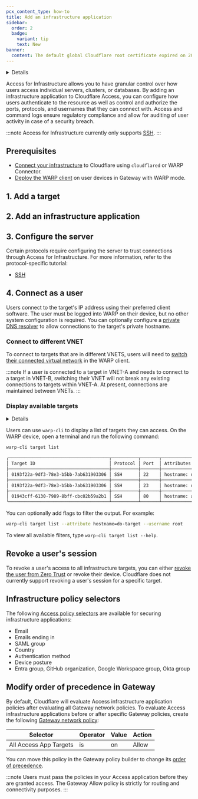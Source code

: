 ```yaml
---
pcx_content_type: how-to
title: Add an infrastructure application
sidebar:
  order: 2
  badge:
    variant: tip
    text: New
banner:
  content: The default global Cloudflare root certificate expired on 2025-02-02. If you installed the default Cloudflare certificate before 2024-10-17, you must <a href="/cloudflare-one/connections/connect-devices/user-side-certificates/#generate-a-cloudflare-root-certificate">generate a new certificate</a> and activate it for your Zero Trust organization to avoid inspection errors.
---
```



<Details header="Feature availability">

| [WARP modes](/cloudflare-one/connections/connect-devices/warp/configure-warp/warp-modes/) | [Zero Trust plans](https://www.cloudflare.com/teams-pricing/) |
| ----------------------------------------------------------------------------------------- | ------------------------------------------------------------- |
| <ul><li> Gateway with WARP</li><li> Secure Web Gateway without DNS filtering </li></ul>   | All plans                                                     |

| System   | Availability |
| -------- | ------------ |
| Windows  | ✅           |
| macOS    | ✅           |
| Linux    | ✅           |
| iOS      | ✅           |
| Android  | ✅           |
| ChromeOS | ✅           |

</Details>

Access for Infrastructure allows you to have granular control over how users access individual servers, clusters, or databases. By adding an infrastructure application to Cloudflare Access, you can configure how users authenticate to the resource as well as control and authorize the ports, protocols, and usernames that they can connect with. Access and command logs ensure regulatory compliance and allow for auditing of user activity in case of a security breach.

:::note
Access for Infrastructure currently only supports [SSH](/cloudflare-one/connections/connect-networks/use-cases/ssh/ssh-infrastructure-access/).
:::

## Prerequisites

- [Connect your infrastructure](/cloudflare-one/connections/connect-networks/private-net/) to Cloudflare using `cloudflared` or WARP Connector.
- [Deploy the WARP client](/cloudflare-one/connections/connect-devices/warp/deployment/) on user devices in Gateway with WARP mode.

## 1. Add a target

<Render file="access/add-target" />

## 2. Add an infrastructure application

<Render file="access/add-infrastructure-app" />

## 3. Configure the server

Certain protocols require configuring the server to trust connections through Access for Infrastructure. For more information, refer to the protocol-specific tutorial:

- [SSH](/cloudflare-one/connections/connect-networks/use-cases/ssh/ssh-infrastructure-access/#7-configure-ssh-server)

## 4. Connect as a user

Users connect to the target's IP address using their preferred client software. The user must be logged into WARP on their device, but no other system configuration is required. You can optionally configure a [private DNS resolver](/cloudflare-one/policies/gateway/resolver-policies/) to allow connections to the target's private hostname.

### Connect to different VNET

To connect to targets that are in different VNETS, users will need to [switch their connected virtual network](/cloudflare-one/connections/connect-networks/private-net/cloudflared/tunnel-virtual-networks/#connect-to-a-virtual-network) in the WARP client.

:::note
If a user is connected to a target in VNET-A and needs to connect to a target in VNET-B, switching their VNET will not break any existing connections to targets within VNET-A. At present, connections are maintained between VNETs.
:::

### Display available targets

<Details header="Feature availability">

| System   | Availability | Minimum WARP version |
| -------- | ------------ | -------------------- |
| Windows  | ✅           | 2024.9.346.0         |
| macOS    | ✅           | 2024.9.346.0         |
| Linux    | ✅           | 2024.9.346.0         |
| iOS      | ❌           |                      |
| Android  | ❌           |                      |
| ChromeOS | ❌           |                      |

</Details>

Users can use `warp-cli` to display a list of targets they can access. On the WARP device, open a terminal and run the following command:

```sh
warp-cli target list
```

```sh output
╭──────────────────────────────────────┬──────────┬───────┬───────────────────────┬──────────────────────┬────────────╮
│ Target ID                            │ Protocol │ Port  │ Attributes            │ IP (Virtual Network) │ Usernames  │
├──────────────────────────────────────┼──────────┼───────┼───────────────────────┼──────────────────────┼────────────┤
│ 0193f22a-9df3-78e3-b5bb-7ab631903306 │ SSH      │ 22    │ hostname: do-target   │ 10.116.0.3 (a1net)   │ alice      │
├──────────────────────────────────────┼──────────┼───────┼───────────────────────┼──────────────────────┼────────────┤
│ 0193f22a-9df3-78e3-b5bb-7ab631903306 │ SSH      │ 23    │ hostname: do-target   │ 10.116.0.3 (a1net)   │ root       │
├──────────────────────────────────────┼──────────┼───────┼───────────────────────┼──────────────────────┼────────────┤
│ 01943cff-6130-7989-8bff-cbc02b59a2b1 │ SSH      │ 80    │ hostname: az-target   │ 172.16.0.0 (b1net)   │ alice, bob │
╰──────────────────────────────────────┴──────────┴───────┴───────────────────────┴──────────────────────┴────────────╯
```

You can optionally add flags to filter the output. For example:

```sh
warp-cli target list --attribute hostname=do-target --username root
```

To view all available filters, type `warp-cli target list --help`.

## Revoke a user's session

To revoke a user's access to all infrastructure targets, you can either [revoke the user from Zero Trust](/cloudflare-one/identity/users/session-management/#per-user) or revoke their device. Cloudflare does not currently support revoking a user's session for a specific target.

## Infrastructure policy selectors

The following [Access policy selectors](/cloudflare-one/policies/access/#selectors) are available for securing infrastructure applications:

- Email
- Emails ending in
- SAML group
- Country
- Authentication method
- Device posture
- Entra group, GitHub organization, Google Workspace group, Okta group

## Modify order of precedence in Gateway

By default, Cloudflare will evaluate Access infrastructure application policies after evaluating all Gateway network policies. To evaluate Access infrastructure applications before or after specific Gateway policies, create the following [Gateway network policy](/cloudflare-one/policies/gateway/network-policies/):

| Selector               | Operator | Value | Action |
| ---------------------- | -------- | ----- | ------ |
| All Access App Targets | is       | on    | Allow  |

You can move this policy in the Gateway policy builder to change its [order of precedence](/cloudflare-one/policies/gateway/order-of-enforcement/#order-of-precedence).

:::note
Users must pass the policies in your Access application before they are granted access. The Gateway Allow policy is strictly for routing and connectivity purposes.
:::
